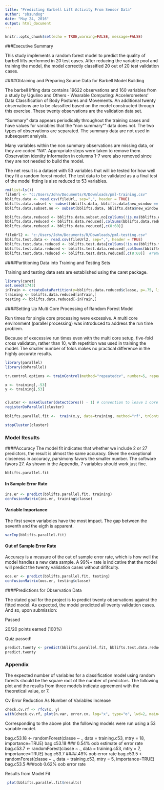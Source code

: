 ---
title: "Predicting Barbell Lift Activity From Sensor Data"
author: "sbsundog"
date: "May 24, 2016"
output: html_document
---
```{r setup, include=FALSE, }
knitr::opts_chunk$set(echo = TRUE,warning=FALSE, message=FALSE)
```

###Executive Summary

This study implements a random forest model to predict the quality of barbell lifts performed in 20 test cases. After reducing the variable pool and training the model, the model correctly classified 20 out of 20 test validation cases. 


####Obtaining and Preparing Source Data for Barbell Model Building

The barbell lifting data contains 19622 observations and 160 variables from a study by Ugulino and Others - Wearable Computing: Accelerometers' Data Classification of Body Postures and Movements. An additional twenty observations are to be classified based on the model constructed through this exercise. These twenty observations are the validation data set.

"Summary" data appears periodically throughout the training cases and have values for variables that the "non summary"" data does not. The two types of observations are separated. The summary data are not used in subsequent analysis. 

Many variables within the non summary observations are missing data, or they are coded "NA". Appropriate steps were taken to remove them. Observation identity information in columns 1-7 were also removed since they are not needed to build the model.

The net result is a dataset with 53 variables that will be tested for how well they fit a random forest model. The test data to be validated as a a final test of the model fitting is also reduced to 53 variables. 
```{r }
rm(list=ls())
fileUrl <- "c:/Users/John/Documents/R/Downloads/pml-training.csv"       ##barbell lifts data file downloaded for project
bblifts.data <- read.csv(fileUrl, sep=",", header = TRUE)                ##read barbell lifts data
bblifts.data.subset <- subset(bblifts.data, bblifts.data$new_window == "yes") ##put "summary" data in its own pile
bblifts.data.subset.no <- subset(bblifts.data, bblifts.data$new_window == "no") ##put detailed data into its own pile

bblifts.data.reduced <- bblifts.data.subset.no[colSums(!is.na(bblifts.data.subset.no)) > 0] #remove NA's
bblifts.data.reduced <- bblifts.data.reduced[,colSums(bblifts.data.reduced != "") > 0] #remove coumns with spaces
bblifts.data.reduced <- bblifts.data.reduced[,c(8:60)]                      #remove identifier, non model important type data

fileUrl2 <- "c:/Users/John/Documents/R/Downloads/pml-testing.csv"          #barbell lifts TEST data file downloaded for project
bblifts.test.data <- read.csv(fileUrl2, sep=",", header = TRUE)            ##read barbell lifts TEST data
bblifts.test.data.reduced <- bblifts.test.data[colSums(!is.na(bblifts.test.data)) > 0] #remove NA's
bblifts.test.data.reduced <- bblifts.test.data.reduced[,colSums(bblifts.test.data.reduced != "") > 0] #remove columns with spaces
bblifts.test.data.reduced <- bblifts.test.data.reduced[,c(8:60)]  #remove identifier, non model type data


```
####Partitioning Data into Training and Testing Sets

Training and testing data sets are established using the caret package.

```{r }
library(caret)
set.seed(1743)
inTrain <- createDataPartition(y=bblifts.data.reduced$classe, p=.75, list=FALSE)  #preliminary but standard caret setup
training <- bblifts.data.reduced[inTrain,]                                        #training data
testing <- bblifts.data.reduced[-inTrain,]                                        #testing data


```

####Setting Up Multi Core Processing of Random Forest Model

Run times for single core processing were excessive. A multi core environment (parallel processing) was introduced to address the run time problem. 

Because of execessive run times even with the multi core setup, five-fold cross validaton, rather than 10, with repetition was used in training the model. The smaller number of folds makes no practical difference in the highly accurate results.

```{r cache=TRUE}

library(parallel)
library(doParallel)

tr.control.options <- trainControl(method="repeatedcv", number=5, repeats=5, allowParallel=TRUE)

x <- training[,-53]          
y <- training[,53]


cluster <- makeCluster(detectCores() - 1) # convention to leave 1 core for OS
registerDoParallel(cluster)
        
bblifts.parallel.fit <-  train(x,y, data=training, method="rf", trControl=tr.control.options)   

stopCluster(cluster)


```
### Model Results 


####Accuracy
The model fit indicates that whether we include 2 or 27 predictors, the result is almost the same accuracy. Given the exceptional closeness in accuracy, parsimony favors the smaller number. The software favors 27. As shown in the Appendix, 7 variables should work just fine.
```{r }

bblifts.parallel.fit
```
#### In Sample Error Rate

```{r }

ins.er <- predict(bblifts.parallel.fit, training)
confusionMatrix(ins.er, training$classe)

```
#### Variable Importance

The first seven variaboles have the most impact. The gap between the seventh and the eigth is apparent.

```{r }

varImp(bblifts.parallel.fit)

```

#### Out of Sample Error Rate

Accuracy is a measure of the out of sample error rate, which is how well the model handles a new data sample. A 99%+ rate is indicative that the model will predict the twenty validation cases without dififculty. 

```{r }
oos.er <- predict(bblifts.parallel.fit, testing)
confusionMatrix(oos.er, testing$classe)
```
####Predictions for Observation Data

The stated goal for the project is to predict twenty observations against the fitted model. As expected, the model predicted all twenty validation cases. And so, upon submission:

  Passed
  
  20/20 points earned (100%)
  
  Quiz passed!
  
```{r }
predict.twenty <- predict(bblifts.parallel.fit, bblifts.test.data.reduced)
predict.twenty

```

###  Appendix

The expected number of variables for a classification model using random forests should be the square root of the number of predictors. The following plot and the results from three models indicate agreement with the theoretical value, or 7.

Cv Error Reduction As Number of Variables Increase

```{r pressure, echo=FALSE, cache=TRUE}
check.cv.rf <- rfcv(x, y)
with(check.cv.rf, plot(n.var, error.cv, log="x", type="o", lwd=2, main="CV Error Reduction", xlab="Number of variables", ylab="CV Error"))

```

Corresponding to the above plot: the following models were run using a 53 variable model.

bag.c53.18 <- randomForest(classe ~ ., data = training.c53, mtry = 18, importance=TRUE)
bag.c53.18  ### 0.54% oob estimate of error rate
bag.c53.7 <- randomForest(classe ~ ., data = training.c53, mtry = 7, importance=TRUE)
bag.c53.7  ####.49% oob error rate
bag.c53.5 <- randomForest(classe ~ ., data = training.c53, mtry = 5, importance=TRUE)
bag.c53.5  ###oob 0.62% oob error rate

Results from Model Fit
```{r  echo=FALSE, cache=TRUE}

 plot(bblifts.parallel.fit$results)

```

